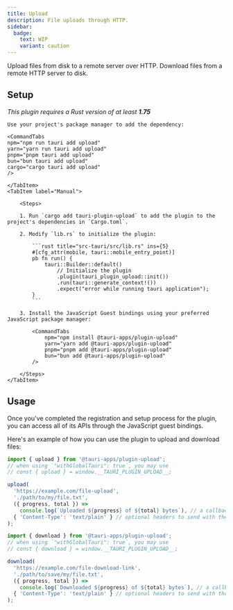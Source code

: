 ```yaml
---
title: Upload
description: File uploads through HTTP.
sidebar:
  badge:
    text: WIP
    variant: caution
---
```



<PluginLinks plugin="upload" />

Upload files from disk to a remote server over HTTP. Download files from a remote HTTP server to disk.

## Setup

_This plugin requires a Rust version of at least **1.75**_

<Tabs>
	<TabItem label="Automatic">

    Use your project's package manager to add the dependency:

    <CommandTabs
    npm="npm run tauri add upload"
    yarn="yarn run tauri add upload"
    pnpm="pnpm tauri add upload"
    bun="bun tauri add upload"
    cargo="cargo tauri add upload"
    />

    </TabItem>
    <TabItem label="Manual">

    	<Steps>

    	1. Run `cargo add tauri-plugin-upload` to add the plugin to the project's dependencies in `Cargo.toml`.

    	2. Modify `lib.rs` to initialize the plugin:

    		```rust title="src-tauri/src/lib.rs" ins={5}
    		#[cfg_attr(mobile, tauri::mobile_entry_point)]
    		pb fn run() {
    			tauri::Builder::default()
    				// Initialize the plugin
    				.plugin(tauri_plugin_upload::init())
        			.run(tauri::generate_context!())
        			.expect("error while running tauri application");
    		}
    		```

    	3. Install the JavaScript Guest bindings using your preferred JavaScript package manager:

    		<CommandTabs
                npm="npm install @tauri-apps/plugin-upload"
                yarn="yarn add @tauri-apps/plugin-upload"
                pnpm="pnpm add @tauri-apps/plugin-upload"
                bun="bun add @tauri-apps/plugin-upload"
    		/>

    	</Steps>
    </TabItem>

</Tabs>

## Usage

Once you've completed the registration and setup process for the plugin, you can access all of its APIs through the JavaScript guest bindings.

Here's an example of how you can use the plugin to upload and download files:

```javascript
import { upload } from '@tauri-apps/plugin-upload';
// when using `"withGlobalTauri": true`, you may use
// const { upload } = window.__TAURI_PLUGIN_UPLOAD__;

upload(
  'https://example.com/file-upload',
  './path/to/my/file.txt',
  ({ progress, total }) =>
    console.log(`Uploaded ${progress} of ${total} bytes`), // a callback that will be called with the upload progress
  { 'Content-Type': 'text/plain' } // optional headers to send with the request
);
```

```javascript
import { download } from '@tauri-apps/plugin-upload';
// when using `"withGlobalTauri": true`, you may use
// const { download } = window.__TAURI_PLUGIN_UPLOAD__;

download(
  'https://example.com/file-download-link',
  './path/to/save/my/file.txt',
  ({ progress, total }) =>
    console.log(`Downloaded ${progress} of ${total} bytes`), // a callback that will be called with the download progress
  { 'Content-Type': 'text/plain' } // optional headers to send with the request
);
```

<Permissions plugin="upload" />
